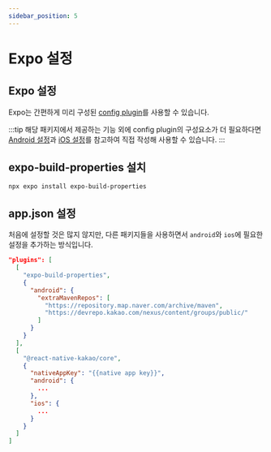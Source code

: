 ```yaml
---
sidebar_position: 5
---
```


# Expo 설정

## Expo 설정

Expo는 간편하게 미리 구성된 [config plugin](https://docs.expo.dev/config-plugins/introduction/)를 사용할 수 있습니다.

:::tip
해당 패키지에서 제공하는 기능 외에 config plugin의 구성요소가 더 필요하다면
[Android 설정](/docs/install-android)과 [iOS 설정](/docs/install-ios)를 참고하여 직접 작성해 사용할 수 있습니다.
:::

## expo-build-properties 설치

```shell
npx expo install expo-build-properties
```

## app.json 설정

처음에 설정할 것은 많지 않지만, 다른 패키지들을 사용하면서 `android`와 `ios`에 필요한 설정을 추가하는 방식입니다.

```json title='app.json'
"plugins": [
  [
    "expo-build-properties",
    {
      "android": {
        "extraMavenRepos": [
          "https://repository.map.naver.com/archive/maven",
          "https://devrepo.kakao.com/nexus/content/groups/public/"
        ]
      }
    }
  ],
  [
    "@react-native-kakao/core",
    {
      "nativeAppKey": "{{native app key}}",
      "android": {
        ...
      },
      "ios": {
        ...
      }
    }
  ]
]
```